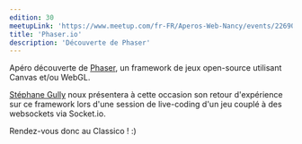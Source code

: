 ```yaml
---
edition: 30
meetupLink: 'https://www.meetup.com/fr-FR/Aperos-Web-Nancy/events/226906601/'
title: 'Phaser.io'
description: 'Découverte de Phaser'
---
```


Apéro découverte de [Phaser](http://phaser.io/), un framework de jeux open-source utilisant Canvas et/ou WebGL.

[Stéphane Gully](https://twitter.com/kerphi79) noux présentera à cette occasion son retour d'expérience sur ce framework lors d'une session de live-coding d'un jeu couplé à des websockets via Socket.io.

Rendez-vous donc au Classico ! :)
